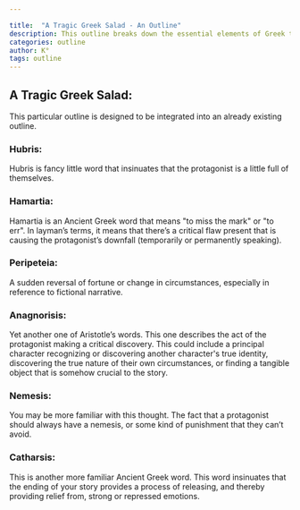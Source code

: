 ```yaml
---

title:  "A Tragic Greek Salad - An Outline"
description: This outline breaks down the essential elements of Greek tragedy into six key components, from the initial hubris to the final catharsis. I've structured it to be integrated within your existing story outline, helping you weave these classical elements into your narrative. Each component builds upon the last - from character flaws to dramatic reversals - creating that satisfying emotional arc that makes tragic stories so compelling.
categories: outline
author: K°
tags: outline
---
```

## A Tragic Greek Salad:
This particular outline is designed to be integrated into an already existing outline.

### Hubris:
Hubris is fancy little word that insinuates that the protagonist is a little full of themselves.

### Hamartia:
Hamartia is an Ancient Greek word that means "to miss the mark" or "to err". In layman’s terms, it means that there’s a critical flaw present that is causing the protagonist’s downfall (temporarily or permanently speaking).

### Peripeteia:
A sudden reversal of fortune or change in circumstances, especially in reference to fictional narrative.

### Anagnorisis:
Yet another one of Aristotle’s words. This one describes the act of the protagonist making a critical discovery. This could include a principal character recognizing or discovering another character's true identity, discovering the true nature of their own circumstances, or finding a tangible object that is somehow crucial to the story.

### Nemesis:
You may be more familiar with this thought. The fact that a protagonist should always have a nemesis, or some kind of punishment that they can’t avoid.

### Catharsis:
This is another more familiar Ancient Greek word. This word insinuates that the ending of your story provides a process of releasing, and thereby providing relief from, strong or repressed emotions.

